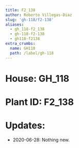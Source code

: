 ```yaml
---
title: F2_138
author: Roberto Villegas-Diaz
slug: 'gh-118/f2-138'
aliases:
  - gh_118-f2_138
  - gh-118-f2-138
  - gh118-f2138
extra_crumbs:
  name: GH118
  path: /label/gh-118
---
```


# **House**: GH_118
# **Plant ID**: F2_138
# **Updates**: 
 - 2020-06-28: Nothing new.
